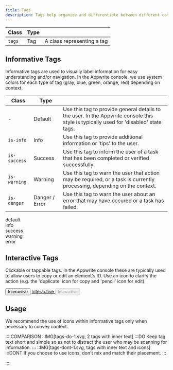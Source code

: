 ```yaml
---
title: Tags
description: Tags help organize and differentiate between different categories of content. In the Appwrite console, tags may be interactive or static.
---
```


| Class  | Type |                            |
| ------ | ---- | -------------------------- |
| `tags` | Tag  | A class representing a tag |

## Informative Tags

Informative tags are used to visually label information for easy understanding and/or navigation. In the Appwrite console, we use system colors for each type of tag (gray, blue, green, orange, red) depending on context.<br />

| Class        | Type           |                                                                                                                                      |
| ------------ | -------------- | ------------------------------------------------------------------------------------------------------------------------------------ |
| -            | Default        | Use this tag to provide general details to the user. In the Appwrite console this style is typically used for 'disabled' state tags. |
| `is-info`    | Info           | Use this tag to provide additional information or 'tips' to the user.                                                                |
| `is-success` | Success        | Use this tag to inform the user of a task that has been completed or verified successfully.                                          |
| `is-warning` | Warning        | Use this tag to warn the user that action may be required, or a task is currently processing, depending on the context.              |
| `is-danger`  | Danger / Error | Use this tag to warn the user about an error that may have occured or a task has failed.                                            |

<Preview center>
<div class="tag">
    <span class="icon-info" aria-hidden="true"></span>
    <span class="text">default</span>
</div>
<div class="tag is-info">
    <span class="icon-info" aria-hidden="true"></span>
    <span class="text">info</span>
</div>
<div class="tag is-success">
    <span class="icon-check-circle" aria-hidden="true"></span>
    <span class="text">success</span>
</div>
<div class="tag is-warning">
  <span class="icon-exclamation" aria-hidden="true"></span>
  <span class="text">warning</span>
</div>
<div class="tag is-danger">
  <span class="icon-exclamation-circle" aria-hidden="true"></span>
  <span class="text">error</span>
</div>

</Preview>

## Interactive Tags

Clickable or tappable tags. In the Appwrite console these are typically used to allow users to copy or edit an element's ID. Use an icon to clarify the action (e.g. the 'duplicate' icon for copy and 'pencil' icon for edit).

<Preview center>
  <button class="tag">
    <span class="icon-duplicate" aria-hidden="true"></span>
    <span class="text">Interactive</span>
  </button>
  <a href="#" class="tag is-selected">
    <span class="icon-duplicate" aria-hidden="true"></span>
    <span class="text">Interactive</span>
  </a>
<button class="tag" disabled>
  <span class="icon-duplicate" aria-hidden="true"></span>
  <span class="text">Interactive</span>
</button>

</Preview>

## Usage

We recommend the use of icons within informative tags only when necessary to convey context.

::::COMPARISON
::IMG[tags-do-1.svg, 2 tags with inner text]
:::DO
Keep tag text short and simple so as not to distract the user who may be scanning for information.
:::
::IMG[tags-dont-1.svg, tags with inner text and icons]
:::DONT
If you choose to use icons, don't mix and match their placement.
:::

::::